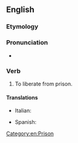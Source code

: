 ==English==

===Etymology===
{{prefix|en|dis|incarcerate}}

===Pronunciation===
* {{audio|en-us-disincarcerate.ogg|Audio (US)|lang=en}}

===Verb===
{{en-verb|disincarcerat}}

# {{lb|en|obsolete|transitive}} To liberate from prison.

====Translations====
{{trans-top|liberate from prison}}
* Italian: {{t+|it|scarcerare}}
{{trans-mid}}
* Spanish: {{t|es|desincarcerar}}
{{trans-bottom}}

[[Category:en:Prison]]